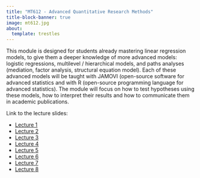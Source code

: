 ```yaml
---
title: "MT612 - Advanced Quantitative Research Methods"
title-block-banner: true
image: mt612.jpg
about:
  template: trestles
---
```


This module is designed for students already mastering linear regression models, to give them a deeper knowledge of more advanced models: logistic regressions, multilevel / hierarchical models, and paths analyses (mediation, factor analysis, structural equation model). Each of these advanced models will be taught with JAMOVI (open-source software for advanced statistics and with R (open-source programming language for advanced statistics). The module will focus on how to test hypotheses using these models, how to interpret their results and how to communicate them in academic publications.

Link to the lecture slides:

- [Lecture 1](https://damien-dupre.github.io/mt612/lectures/lecture_1)
- [Lecture 2](https://damien-dupre.github.io/mt612/lectures/lecture_2)
- [Lecture 3](https://damien-dupre.github.io/mt612/lectures/lecture_3)
- [Lecture 4](https://damien-dupre.github.io/mt612/lectures/lecture_4)
- [Lecture 5](https://damien-dupre.github.io/mt612/lectures/lecture_5)
- [Lecture 6](https://damien-dupre.github.io/mt612/lectures/lecture_6)
- [Lecture 7](https://damien-dupre.github.io/mt612/lectures/lecture_7)
- [Lecture 8](https://damien-dupre.github.io/mt612/lectures/lecture_8)
